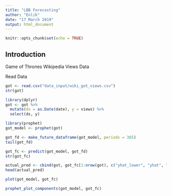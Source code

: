 ```yaml
---
title: "LBB Forecasting"
author: "Enlik"
date: "17 March 2019"
output: html_document
---
```


```r
knitr::opts_chunk$set(echo = TRUE)
```

## Introduction
Game of Thrones Wikipedia Views Data

Read Data
```r
got <- read.csv("data_input/wiki_got_views.csv")
str(got)
```

```r
library(dplyr)
got <- got %>% 
  mutate(ds = as.Date(date), y = views) %>% 
  select(ds, y)
```

```r
library(prophet)
got_model <- prophet(got)
```

```r
got_fd <- make_future_dataframe(got_model, periods = 365)
tail(got_fd)
```

```r
got_fc <- predict(got_model, got_fd)
str(got_fc)
```

```r
actual_pred <- cbind(got, got_fc[1:nrow(got), c("yhat_lower", "yhat", "yhat_upper")])
head(actual_pred)
```

```r
plot(got_model, got_fc)
```

```r
prophet_plot_components(got_model, got_fc)
```

